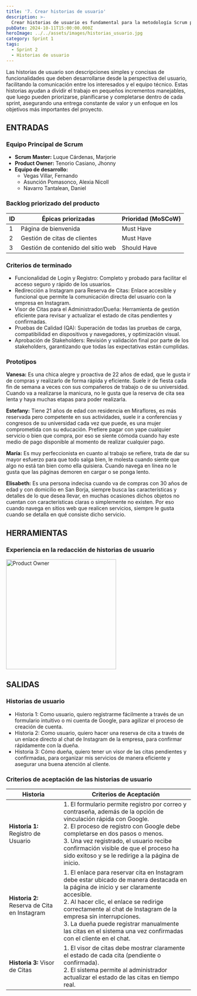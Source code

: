 ```yaml
---
title: '7. Crear historias de usuario'
description: >-
  Crear historias de usuario es fundamental para la metodología Scrum porque permiten definir de manera clara y sencilla las necesidades del cliente o usuario final.
pubDate: 2024-10-11T15:00:00.000Z
heroImage: ../../assets/images/historias_usuario.jpg
category: Sprint 1
tags:
  - Sprint 2
  - Historias de usuario
---
```


Las historias de usuario son descripciones simples y concisas de funcionalidades que deben desarrollarse desde la perspectiva del usuario, facilitando la comunicación entre los interesados y el equipo técnico. Estas historias ayudan a dividir el trabajo en pequeños incrementos manejables, que luego pueden priorizarse, planificarse y completarse dentro de cada sprint, asegurando una entrega constante de valor y un enfoque en los objetivos más importantes del proyecto.

## ENTRADAS

### Equipo Principal de Scrum

- **Scrum Master:** Luque Cárdenas, Marjorie
- **Product Owner:** Tenorio Casiano, Jhonny
- **Equipo de desarrollo:**
  <ul style={{ listStyleType: 'circle', paddingLeft: '20px' }}>
  	<li>Vegas Villar, Fernando</li>
  	<li>Asunción Pomasonco, Alexia Nicoll</li>
  	<li>Navarro Tantalean, Daniel</li>
  </ul>

### Backlog priorizado del producto

| ID  | Épicas priorizadas                 | Prioridad (MoSCoW) |
| --- | ---------------------------------- | ------------------ |
| 1   | Página de bienvenida               | Must Have          |
| 2   | Gestión de citas de clientes       | Must Have          |
| 3   | Gestión de contenido del sitio web | Should Have        |

### Criterios de terminado

- Funcionalidad de Login y Registro: Completo y probado para facilitar el acceso seguro y rápido de los usuarios.
- Redirección a Instagram para Reserva de Citas: Enlace accesible y funcional que permite la comunicación directa del usuario con la empresa en Instagram.
- Visor de Citas para el Administrador/Dueña: Herramienta de gestión eficiente para revisar y actualizar el estado de citas pendientes y confirmadas.
- Pruebas de Calidad (QA): Superación de todas las pruebas de carga, compatibilidad en dispositivos y navegadores, y optimización visual.
- Aprobación de Stakeholders: Revisión y validación final por parte de los stakeholders, garantizando que todas las expectativas están cumplidas.

### Prototipos

**Vanesa:** Es una chica alegre y proactiva de 22 años de edad, que le gusta ir de compras y realizarlo de forma rápida y eficiente. Suele ir de fiesta cada fin de semana a veces con sus compañeros de trabajo o de su universidad. Cuando va a realizarse la manicura, no le gusta que la reserva de cita sea lenta y haya muchas etapas para poder realizarla.

**Estefany:** Tiene 21 años de edad con residencia en Miraflores, es más reservada pero competente en sus actividades, suele ir a conferencias y congresos de su universidad cada vez que puede, es una mujer comprometida con su educación. Prefiere pagar con yape cualquier servicio o bien que compra, por eso se siente cómoda cuando hay este medio de pago disponible al momento de realizar cualquier pago.

**María:** Es muy perfeccionista en cuanto al trabajo se refiere, trata de dar su mayor esfuerzo para que todo salga bien, le molesta cuando siente que algo no está tan bien como ella quisiera. Cuando navega en línea no le gusta que las páginas demoren en cargar o se ponga lento.

**Elisabeth:** Es una persona indecisa cuando va de compras con 30 años de edad y con domicilio en San Borja, siempre busca las características y detalles de lo que desea llevar, en muchas ocasiones dichos objetos no cuentan con características claras o simplemente no existen. Por eso cuando navega en sitios web que realicen servicios, siempre le gusta cuando se detalla en qué consiste dicho servicio.

## HERRAMIENTAS

### Experiencia en la redacción de historias de usuario

<div style={{ display: 'flex', justifyContent: 'center' }}>
	<img src='/images/chat_reunion.jpeg' alt='Product Owner' width='300' />
</div>

## SALIDAS

### Historias de usuario

- Historia 1: Como usuario, quiero registrarme fácilmente a través de un formulario intuitivo o mi cuenta de Google, para agilizar el proceso de creación de cuenta.
- Historia 2: Como usuario, quiero hacer una reserva de cita a través de un enlace directo al chat de Instagram de la empresa, para confirmar rápidamente con la dueña.
- Historia 3: Cómo dueña, quiero tener un visor de las citas pendientes y confirmadas, para organizar mis servicios de manera eficiente y asegurar una buena atención al cliente.


### Criterios de aceptación de las historias de usuario

| **Historia** | **Criterios de Aceptación** |
|--------------|-----------------------------|
| **Historia 1:** Registro de Usuario | 1. El formulario permite registro por correo y contraseña, además de la opción de vinculación rápida con Google. <br> 2. El proceso de registro con Google debe completarse en dos pasos o menos. <br> 3. Una vez registrado, el usuario recibe confirmación visible de que el proceso ha sido exitoso y se le redirige a la página de inicio. |
| **Historia 2:** Reserva de Cita en Instagram | 1. El enlace para reservar cita en Instagram debe estar ubicado de manera destacada en la página de inicio y ser claramente accesible. <br> 2. Al hacer clic, el enlace se redirige correctamente al chat de Instagram de la empresa sin interrupciones. <br> 3. La dueña puede registrar manualmente las citas en el sistema una vez confirmadas con el cliente en el chat. |
| **Historia 3:** Visor de Citas | 1. El visor de citas debe mostrar claramente el estado de cada cita (pendiente o confirmada). <br> 2. El sistema permite al administrador actualizar el estado de las citas en tiempo real. |

